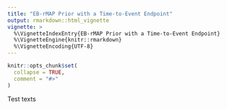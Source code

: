 ```yaml
---
title: "EB-rMAP Prior with a Time-to-Event Endpoint"
output: rmarkdown::html_vignette
vignette: >
  %\VignetteIndexEntry{EB-rMAP Prior with a Time-to-Event Endpoint}
  %\VignetteEngine{knitr::rmarkdown}
  %\VignetteEncoding{UTF-8}
---
```


```r
knitr::opts_chunk$set(
  collapse = TRUE,
  comment = "#>"
)
```

Test texts
